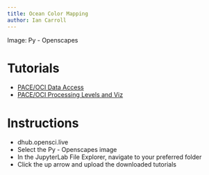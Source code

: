 ```yaml
---
title: Ocean Color Mapping
author: Ian Carroll
---
```


Image: Py - Openscapes

# Tutorials

* [PACE/OCI Data Access](https://oceancolor.gsfc.nasa.gov/images/notebooks/oci_data_access.ipynb)
* [PACE/OCI Processing Levels and Viz](https://oceancolor.gsfc.nasa.gov/images/notebooks/oci_file_structure.ipynb)

# Instructions

-   dhub.opensci.live
-   Select the Py - Openscapes image
-   In the JupyterLab File Explorer, navigate to your preferred folder
-   Click the up arrow and upload the downloaded tutorials
